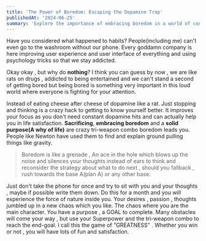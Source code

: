 ```yaml
---
title: 'The Power of Boredom: Escaping the Dopamine Trap'
publishedAt: '2024-06-25'
summary: 'Explore the importance of embracing boredom in a world of constant digital stimulation, and how it can lead to self-discovery, improved focus, and greater life satisfaction.'
---
```


Have you considered what happened to habits? People(including me) can't even go to the washroom without our phone. Every goddamn company is here improving user experience and user interface of everything and using psychology tricks so that we stay addicted.

Okay okay , but why do **nothing**? I think you can guess by now , we are like rats on drugs , addicted to being entertained and we can't stand a second of getting bored but being bored is something very important in this loud world where everyone is fighting for your attention.

Instead of eating cheese after cheese of dopamine like a rat. Just stopping and thinking is a crazy hack to getting to know yourself better. It improves your focus as you don't need constant dopamine hits and can actually help you in life satisfaction. **Sacrificing**, **embracing boredom** and a **solid purpose(A why of life)** are crazy tri-weapon combo boredom leads you. People like Newton have used them to find and explain ground pulling things like gravity.

> Boredom is like a grenade , An ace in the hole which blows up the noise and silences your thoughts instead of ears to think and reconsider the strategy about what to do next , should you fallback , rush towards the base A(plan A) or any other base.

Just don't take the phone for once and try to sit with you and your thoughts , maybe if possible write them down. Do this for a month and you will experience the force of nature inside you. Your desires , passion , thoughts jumbled up in a new chaos which you like. The chaos where you are the main character. You have a purpose , a GOAL to complete. Many obstacles will come your way , but use your Superpower and the tri-weapon combo to reach the end-goal. I call this the game of "GREATNESS" . Whether you win or not , you will have lots of fun and satisfaction.